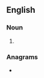 {{also|Biros|birôs|birô}}

==English==

===Noun===
{{head|en|noun plural form}}

# {{plural of|biro|lang=en}}

===Anagrams===
* {{l|en|Boris}}